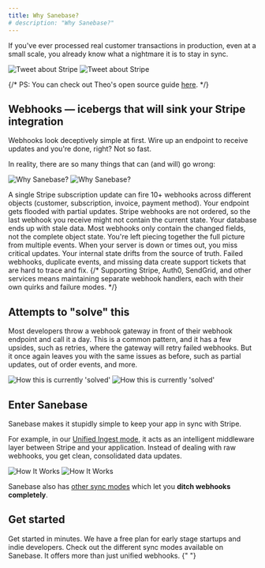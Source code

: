 ```yaml
---
title: Why Sanebase?
# description: "Why Sanebase?"
---
```


If you've ever processed real customer transactions in production, even at a small scale, you already know what a nightmare it is to stay in sync.

<img
  className="block dark:hidden p-4 border rounded-xl"
  src="/images/x-theo-stripe-1.png"
  alt="Tweet about Stripe"
/>
<img
  className="hidden dark:block p-4 bg-[#17202A] border border-gray-800 rounded-xl"
  src="/images/x-theo-stripe-1-dark.png"
  alt="Tweet about Stripe"
/>

{/* PS: You can check out Theo's open source guide [here](https://github.com/t3dotgg/stripe-recommendations). */}

## Webhooks &mdash; icebergs that will sink your Stripe integration

Webhooks look deceptively simple at first. Wire up an endpoint to receive updates and you're done, right? Not so fast.

In reality, there are so many things that can (and will) go wrong:

<img
  className="block dark:hidden"
  src="/images/sanebase-vs-now-1.png"
  alt="Why Sanebase?"
/>
<img
  className="hidden dark:block"
  src="/images/sanebase-vs-now-1-dark.png"
  alt="Why Sanebase?"
/>

<Steps>
  <Step title="Each user operation triggers a cascade of webhooks">
    A single Stripe subscription update can fire 10+ webhooks across different
    objects (customer, subscription, invoice, payment method). Your endpoint
    gets flooded with partial updates.
  </Step>
  <Step title="Webhooks arrive out of order">
    Stripe webhooks are not ordered, so the last webhook you receive might not
    contain the current state. Your database ends up with stale data.
  </Step>
  <Step title="Webhook payloads are incomplete">
    Most webhooks only contain the changed fields, not the complete object
    state. You're left piecing together the full picture from multiple events.
  </Step>
  <Step title="Network failures create data inconsistencies">
    When your server is down or times out, you miss critical updates. Your
    internal state drifts from the source of truth.
  </Step>
  <Step title="Debugging webhook issues is a nightmare">
    Failed webhooks, duplicate events, and missing data create support tickets
    that are hard to trace and fix.
  </Step>
  {/* <Step title="Each integration adds complexity">
    Supporting Stripe, Auth0, SendGrid, and other services means maintaining separate webhook handlers, each with their own quirks and failure modes.
  </Step> */}
</Steps>

## Attempts to "solve" this

Most developers throw a webhook gateway in front of their webhook endpoint and call it a day. This is a common pattern, and it has a few upsides, such as retries, where the gateway will retry failed webhooks. But it once again leaves you with the same issues as before, such as partial updates, out of order events, and more.

<img
  className="block dark:hidden"
  src="/images/sanebase-vs-now-2.png"
  alt="How this is currently 'solved'"
/>
<img
  className="hidden dark:block"
  src="/images/sanebase-vs-now-2-dark.png"
  alt="How this is currently 'solved'"
/>

## Enter Sanebase

Sanebase makes it stupidly simple to keep your app in sync with Stripe.

For example, in our [Unified Ingest mode](sync-modes/unified-ingest/overview), it acts as an intelligent middleware layer between Stripe and your application. Instead of dealing with raw webhooks, you get clean, consolidated data updates.

<img
  className="block dark:hidden"
  src="/images/sanebase-vs-now-3.png"
  alt="How It Works"
/>
<img
  className="hidden dark:block"
  src="/images/sanebase-vs-now-3-dark.png"
  alt="How It Works"
/>

Sanebase also has [other sync modes](sync-modes/index) which let you **ditch webhooks completely**.

## Get started

<CardGroup cols={2}>
  <Card
    title="Try Sanebase Cloud"
    icon="arrow-right"
    href="https://sanebase.dev/sign-in"
    arrow={false}
  >
    Get started in minutes. We have a free plan for early stage startups and
    indie developers.
  </Card>
  <Card title="Explore our sync modes" icon="refresh-cw" href="sync-modes">
    Check out the different sync modes available on Sanebase. It offers more
    than just unified webhooks.
  </Card>
</CardGroup>{" "}
